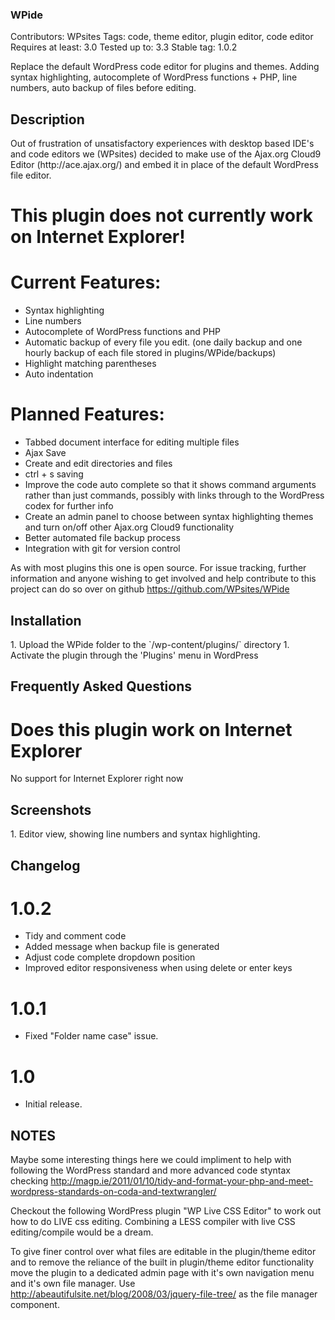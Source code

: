 === WPide ===
Contributors: WPsites
Tags: code, theme editor, plugin editor, code editor
Requires at least: 3.0
Tested up to: 3.3
Stable tag: 1.0.2

Replace the default WordPress code editor for plugins and themes. Adding syntax highlighting, autocomplete of WordPress functions + PHP, line numbers, auto backup of files before editing.

== Description ==

Out of frustration of unsatisfactory experiences with desktop based IDE's and code editors we (WPsites) decided to make use of the Ajax.org Cloud9 Editor (http://ace.ajax.org/) and embed it in place of the default WordPress file editor.

= This plugin does not currently work on Internet Explorer! =

= Current Features: =

*   Syntax highlighting
*   Line numbers
*   Autocomplete of WordPress functions and PHP
*   Automatic backup of every file you edit. (one daily backup and one hourly backup of each file stored in plugins/WPide/backups)
*   Highlight matching parentheses
*   Auto indentation

= Planned Features: =

*   Tabbed document interface for editing multiple files
*   Ajax Save
*   Create and edit directories and files
*   ctrl + s saving
*   Improve the code auto complete so that it shows command arguments rather than just commands, possibly with links through to the WordPress codex for further info
*   Create an admin panel to choose between syntax highlighting themes and turn on/off other Ajax.org Cloud9 functionality
*   Better automated file backup process 
*   Integration with git for version control


As with most plugins this one is open source. For issue tracking, further information and anyone wishing to get involved and help contribute to this project can do so over on github https://github.com/WPsites/WPide



== Installation ==

1. Upload the WPide folder to the `/wp-content/plugins/` directory
1. Activate the plugin through the 'Plugins' menu in WordPress

== Frequently Asked Questions ==

= Does this plugin work on Internet Explorer =

No support for Internet Explorer right now

== Screenshots ==

1. Editor view, showing line numbers and syntax highlighting.

== Changelog ==

= 1.0.2 =
* Tidy and comment code
* Added message when backup file is generated
* Adjust code complete dropdown position
* Improved editor responsiveness when using delete or enter keys

= 1.0.1 =
* Fixed "Folder name case" issue.

= 1.0 =
* Initial release.


== NOTES ==

Maybe some interesting things here we could impliment to help with following the WordPress standard and more advanced code styntax checking
http://magp.ie/2011/01/10/tidy-and-format-your-php-and-meet-wordpress-standards-on-coda-and-textwrangler/

Checkout the following WordPress plugin "WP Live CSS Editor" to work out how to do LIVE css editing. Combining a LESS compiler with live CSS editing/compile would be a dream.

To give finer control over what files are editable in the plugin/theme editor and to remove the reliance of the built in plugin/theme editor functionality move the plugin to a dedicated admin page with it's own navigation menu and it's own file manager. Use http://abeautifulsite.net/blog/2008/03/jquery-file-tree/ as the file manager component.

